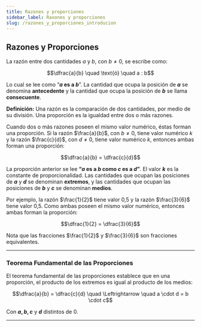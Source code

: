 ```yaml
---
title: Razones y proporciones
sidebar_label: Raxones y proporciones
slug: /razones_y_proporciones_introducion
---
```


## Razones y Proporciones

La razón entre dos cantidades $a$ y $b$, con $b \neq 0$, se escribe como:

$$\dfrac{a}{b} \quad \text{ó} \quad a : b$$

Lo cual se lee como “**$a$ es a $b$**”. La cantidad que ocupa la posición de **$a$** se denomina **antecedente** y la cantidad que ocupa la posición de **$b$** se llama **consecuente**.

<div className="definition-box">
<strong>Definición:</strong> Una razón es la comparación de dos cantidades, por medio de su división.  
Una proporción es la igualdad entre dos o más razones.
</div>

Cuando dos o más razones poseen el mismo valor numérico, éstas forman una proporción. Si la razón $\frac{a}{b}$, con $b \neq 0$, tiene valor numérico $k$ y la razón $\frac{c}{d}$, con $d \neq 0$, tiene valor numérico $k$, entonces ambas forman una proporción:

$$\dfrac{a}{b} = \dfrac{c}{d}$$

La proporción anterior se lee **“$a$ es a $b$ como $c$ es a $d$”**. El valor **$k$** es la constante de proporcionalidad. Las cantidades que ocupan las posiciones de **$a$** y **$d$** se denominan **extremos**, y las cantidades que ocupan las posiciones de **$b$** y **$c$** se denominan **medios**.

Por ejemplo, la razón $\frac{1}{2}$ tiene valor 0,5 y la razón $\frac{3}{6}$ tiene valor 0,5. Como ambas poseen el mismo valor numérico, entonces ambas forman la proporción:

$$\dfrac{1}{2} = \dfrac{3}{6}$$

Nota que las fracciones $\frac{1}{2}$ y $\frac{3}{6}$ son fracciones equivalentes.

---

### Teorema Fundamental de las Proporciones

El teorema fundamental de las proporciones establece que en una proporción, el producto de los extremos es igual al producto de los medios:

$$\dfrac{a}{b} = \dfrac{c}{d} \quad \Leftrightarrow \quad a \cdot d = b \cdot c$$

Con **$a, b, c$** y **$d$** distintos de 0.

---